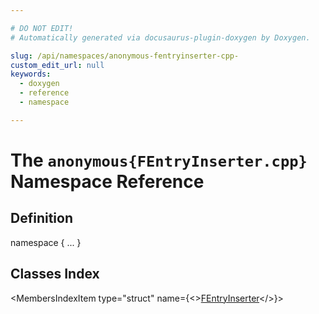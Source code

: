 ```yaml
---

# DO NOT EDIT!
# Automatically generated via docusaurus-plugin-doxygen by Doxygen.

slug: /api/namespaces/anonymous-fentryinserter-cpp-
custom_edit_url: null
keywords:
  - doxygen
  - reference
  - namespace

---
```





# The `anonymous{FEntryInserter.cpp}` Namespace Reference

<DoxygenPage pluginConfig={pluginConfig}>



## Definition

<CodeBlock>namespace &#123; ... &#125;</CodeBlock>

## Classes Index

<MembersIndex>

<MembersIndexItem
  type="struct"
  name={<><a href="/docs/api/structs/anonymous-namespace-fentryinserter-cpp-/fentryinserter">FEntryInserter</a></>}>
</MembersIndexItem>

</MembersIndex>


</DoxygenPage>
